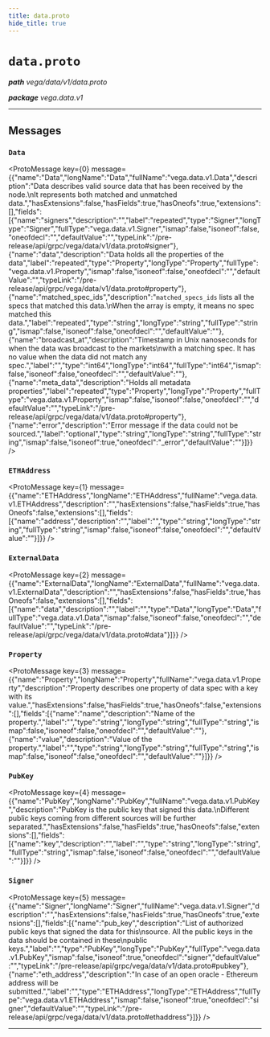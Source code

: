 ```yaml
---
title: data.proto
hide_title: true
---
```



# `data.proto`
_**path** vega/data/v1/data.proto_

_**package** vega.data.v1_



---

## Messages


### `Data`
<ProtoMessage key={0} message={{"name":"Data","longName":"Data","fullName":"vega.data.v1.Data","description":"Data describes valid source data that has been received by the node.\nIt represents both matched and unmatched data.","hasExtensions":false,"hasFields":true,"hasOneofs":true,"extensions":[],"fields":[{"name":"signers","description":"","label":"repeated","type":"Signer","longType":"Signer","fullType":"vega.data.v1.Signer","ismap":false,"isoneof":false,"oneofdecl":"","defaultValue":"","typeLink":"/pre-release/api/grpc/vega/data/v1/data.proto#signer"},{"name":"data","description":"Data holds all the properties of the data","label":"repeated","type":"Property","longType":"Property","fullType":"vega.data.v1.Property","ismap":false,"isoneof":false,"oneofdecl":"","defaultValue":"","typeLink":"/pre-release/api/grpc/vega/data/v1/data.proto#property"},{"name":"matched_spec_ids","description":"`matched_specs_ids` lists all the specs that matched this data.\nWhen the array is empty, it means no spec matched this data.","label":"repeated","type":"string","longType":"string","fullType":"string","ismap":false,"isoneof":false,"oneofdecl":"","defaultValue":""},{"name":"broadcast_at","description":"Timestamp in Unix nanoseconds for when the data was broadcast to the markets\nwith a matching spec. It has no value when the data did not match any spec.","label":"","type":"int64","longType":"int64","fullType":"int64","ismap":false,"isoneof":false,"oneofdecl":"","defaultValue":""},{"name":"meta_data","description":"Holds all metadata properties","label":"repeated","type":"Property","longType":"Property","fullType":"vega.data.v1.Property","ismap":false,"isoneof":false,"oneofdecl":"","defaultValue":"","typeLink":"/pre-release/api/grpc/vega/data/v1/data.proto#property"},{"name":"error","description":"Error message if the data could not be sourced.","label":"optional","type":"string","longType":"string","fullType":"string","ismap":false,"isoneof":true,"oneofdecl":"_error","defaultValue":""}]}} />


### `ETHAddress`
<ProtoMessage key={1} message={{"name":"ETHAddress","longName":"ETHAddress","fullName":"vega.data.v1.ETHAddress","description":"","hasExtensions":false,"hasFields":true,"hasOneofs":false,"extensions":[],"fields":[{"name":"address","description":"","label":"","type":"string","longType":"string","fullType":"string","ismap":false,"isoneof":false,"oneofdecl":"","defaultValue":""}]}} />


### `ExternalData`
<ProtoMessage key={2} message={{"name":"ExternalData","longName":"ExternalData","fullName":"vega.data.v1.ExternalData","description":"","hasExtensions":false,"hasFields":true,"hasOneofs":false,"extensions":[],"fields":[{"name":"data","description":"","label":"","type":"Data","longType":"Data","fullType":"vega.data.v1.Data","ismap":false,"isoneof":false,"oneofdecl":"","defaultValue":"","typeLink":"/pre-release/api/grpc/vega/data/v1/data.proto#data"}]}} />


### `Property`
<ProtoMessage key={3} message={{"name":"Property","longName":"Property","fullName":"vega.data.v1.Property","description":"Property describes one property of data spec with a key with its value.","hasExtensions":false,"hasFields":true,"hasOneofs":false,"extensions":[],"fields":[{"name":"name","description":"Name of the property.","label":"","type":"string","longType":"string","fullType":"string","ismap":false,"isoneof":false,"oneofdecl":"","defaultValue":""},{"name":"value","description":"Value of the property.","label":"","type":"string","longType":"string","fullType":"string","ismap":false,"isoneof":false,"oneofdecl":"","defaultValue":""}]}} />


### `PubKey`
<ProtoMessage key={4} message={{"name":"PubKey","longName":"PubKey","fullName":"vega.data.v1.PubKey","description":"PubKey is the public key that signed this data.\nDifferent public keys coming from different sources will be further separated.","hasExtensions":false,"hasFields":true,"hasOneofs":false,"extensions":[],"fields":[{"name":"key","description":"","label":"","type":"string","longType":"string","fullType":"string","ismap":false,"isoneof":false,"oneofdecl":"","defaultValue":""}]}} />


### `Signer`
<ProtoMessage key={5} message={{"name":"Signer","longName":"Signer","fullName":"vega.data.v1.Signer","description":"","hasExtensions":false,"hasFields":true,"hasOneofs":true,"extensions":[],"fields":[{"name":"pub_key","description":"List of authorized public keys that signed the data for this\nsource. All the public keys in the data should be contained in these\npublic keys.","label":"","type":"PubKey","longType":"PubKey","fullType":"vega.data.v1.PubKey","ismap":false,"isoneof":true,"oneofdecl":"signer","defaultValue":"","typeLink":"/pre-release/api/grpc/vega/data/v1/data.proto#pubkey"},{"name":"eth_address","description":"In case of an open oracle - Ethereum address will be submitted.","label":"","type":"ETHAddress","longType":"ETHAddress","fullType":"vega.data.v1.ETHAddress","ismap":false,"isoneof":true,"oneofdecl":"signer","defaultValue":"","typeLink":"/pre-release/api/grpc/vega/data/v1/data.proto#ethaddress"}]}} />

---


  